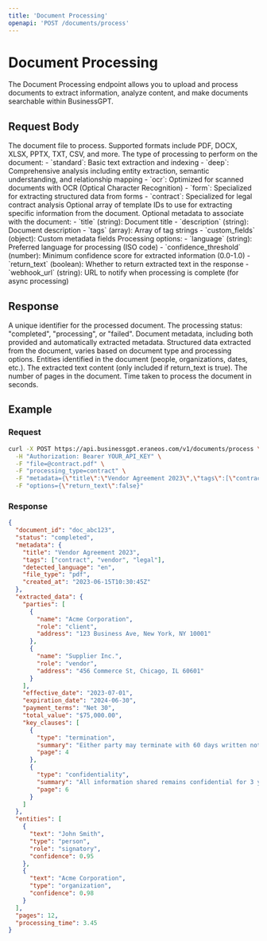 ```yaml
---
title: 'Document Processing'
openapi: 'POST /documents/process'
---
```


# Document Processing

The Document Processing endpoint allows you to upload and process documents to extract information, analyze content, and make documents searchable within BusinessGPT.

## Request Body

<ParamField body="file" type="file" required>
  The document file to process. Supported formats include PDF, DOCX, XLSX, PPTX, TXT, CSV, and more.
</ParamField>

<ParamField body="processing_type" type="string" default="standard">
  The type of processing to perform on the document:
  - `standard`: Basic text extraction and indexing
  - `deep`: Comprehensive analysis including entity extraction, semantic understanding, and relationship mapping
  - `ocr`: Optimized for scanned documents with OCR (Optical Character Recognition)
  - `form`: Specialized for extracting structured data from forms
  - `contract`: Specialized for legal contract analysis
</ParamField>

<ParamField body="extraction_templates" type="array">
  Optional array of template IDs to use for extracting specific information from the document.
</ParamField>

<ParamField body="metadata" type="object">
  Optional metadata to associate with the document:
  - `title` (string): Document title
  - `description` (string): Document description
  - `tags` (array): Array of tag strings
  - `custom_fields` (object): Custom metadata fields
</ParamField>

<ParamField body="options" type="object">
  Processing options:
  - `language` (string): Preferred language for processing (ISO code)
  - `confidence_threshold` (number): Minimum confidence score for extracted information (0.0-1.0)
  - `return_text` (boolean): Whether to return extracted text in the response
  - `webhook_url` (string): URL to notify when processing is complete (for async processing)
</ParamField>

## Response

<ResponseField name="document_id" type="string">
  A unique identifier for the processed document.
</ResponseField>

<ResponseField name="status" type="string">
  The processing status: "completed", "processing", or "failed".
</ResponseField>

<ResponseField name="metadata" type="object">
  Document metadata, including both provided and automatically extracted metadata.
</ResponseField>

<ResponseField name="extracted_data" type="object">
  Structured data extracted from the document, varies based on document type and processing options.
</ResponseField>

<ResponseField name="entities" type="array">
  Entities identified in the document (people, organizations, dates, etc.).
</ResponseField>

<ResponseField name="text" type="string">
  The extracted text content (only included if return_text is true).
</ResponseField>

<ResponseField name="pages" type="integer">
  The number of pages in the document.
</ResponseField>

<ResponseField name="processing_time" type="number">
  Time taken to process the document in seconds.
</ResponseField>

## Example

### Request

```bash
curl -X POST https://api.businessgpt.eraneos.com/v1/documents/process \
  -H "Authorization: Bearer YOUR_API_KEY" \
  -F "file=@contract.pdf" \
  -F "processing_type=contract" \
  -F "metadata={\"title\":\"Vendor Agreement 2023\",\"tags\":[\"contract\",\"vendor\",\"legal\"]}" \
  -F "options={\"return_text\":false}"
```

### Response

```json
{
  "document_id": "doc_abc123",
  "status": "completed",
  "metadata": {
    "title": "Vendor Agreement 2023",
    "tags": ["contract", "vendor", "legal"],
    "detected_language": "en",
    "file_type": "pdf",
    "created_at": "2023-06-15T10:30:45Z"
  },
  "extracted_data": {
    "parties": [
      {
        "name": "Acme Corporation",
        "role": "client",
        "address": "123 Business Ave, New York, NY 10001"
      },
      {
        "name": "Supplier Inc.",
        "role": "vendor",
        "address": "456 Commerce St, Chicago, IL 60601"
      }
    ],
    "effective_date": "2023-07-01",
    "expiration_date": "2024-06-30",
    "payment_terms": "Net 30",
    "total_value": "$75,000.00",
    "key_clauses": [
      {
        "type": "termination",
        "summary": "Either party may terminate with 60 days written notice",
        "page": 4
      },
      {
        "type": "confidentiality",
        "summary": "All information shared remains confidential for 3 years after termination",
        "page": 6
      }
    ]
  },
  "entities": [
    {
      "text": "John Smith",
      "type": "person",
      "role": "signatory",
      "confidence": 0.95
    },
    {
      "text": "Acme Corporation",
      "type": "organization",
      "confidence": 0.98
    }
  ],
  "pages": 12,
  "processing_time": 3.45
}
```
